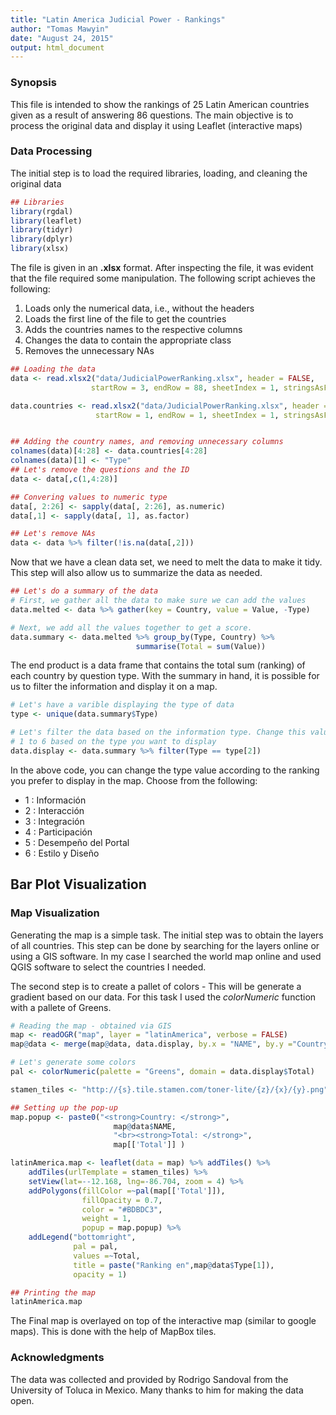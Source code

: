 ```yaml
---
title: "Latin America Judicial Power - Rankings"
author: "Tomas Mawyin"
date: "August 24, 2015"
output: html_document
---
```


### Synopsis

This file is intended to show the rankings of 25 Latin American countries given as 
a result of answering 86 questions. The main objective is to process the original 
data and display it using Leaflet (interactive maps)

### Data Processing

The initial step is to load the required libraries, loading, and cleaning the 
original data

```r
## Libraries
library(rgdal)
library(leaflet)
library(tidyr)
library(dplyr)
library(xlsx)
```

The file is given in an **.xlsx** format. After inspecting the file, it was evident 
that the file required some manipulation. The following script achieves the following:  

1. Loads only the numerical data, i.e., without the headers
2. Loads the first line of the file to get the countries
3. Adds the countries names to the respective columns
4. Changes the data to contain the appropriate class
5. Removes the unnecessary NAs

```r
## Loading the data
data <- read.xlsx2("data/JudicialPowerRanking.xlsx", header = FALSE, 
                  startRow = 3, endRow = 88, sheetIndex = 1, stringsAsFactors = FALSE)

data.countries <- read.xlsx2("data/JudicialPowerRanking.xlsx", header = FALSE, 
                   startRow = 1, endRow = 1, sheetIndex = 1, stringsAsFactors = FALSE)


## Adding the country names, and removing unnecessary columns
colnames(data)[4:28] <- data.countries[4:28]
colnames(data)[1] <- "Type"
## Let's remove the questions and the ID
data <- data[,c(1,4:28)]

## Convering values to numeric type
data[, 2:26] <- sapply(data[, 2:26], as.numeric)
data[,1] <- sapply(data[, 1], as.factor)

## Let's remove NAs
data <- data %>% filter(!is.na(data[,2]))
```

Now that we have a clean data set, we need to melt the data to make it tidy. This 
step will also allow us to summarize the data as needed.

```r
## Let's do a summary of the data
# First, we gather all the data to make sure we can add the values
data.melted <- data %>% gather(key = Country, value = Value, -Type)

# Next, we add all the values together to get a score.
data.summary <- data.melted %>% group_by(Type, Country) %>% 
                            summarise(Total = sum(Value))
```

The end product is a data frame that contains the total sum (ranking) of each 
country by question type. With the summary in hand, it is possible for us to filter 
the information and display it on a map.

```r
# Let's have a varible displaying the type of data
type <- unique(data.summary$Type)

# Let's filter the data based on the information type. Change this value from
# 1 to 6 based on the type you want to display
data.display <- data.summary %>% filter(Type == type[2])
```

In the above code, you can change the type value according to the ranking you prefer 
to display in the map. Choose from the following:  

- 1 : Información
- 2 : Interacción
- 3 : Integración
- 4 : Participación
- 5 : Desempeño del Portal 
- 6 : Estilo y Diseño 

## Bar Plot Visualization


### Map Visualization

Generating the map is a simple task. The initial step was to obtain the layers 
of all countries. This step can be done by searching for the layers online or using 
a GIS software. In my case I searched the world map online and used QGIS software 
to select the countries I needed.

The second step is to create a pallet of colors - This will be generate a gradient 
based on our data. For this task I used the *colorNumeric* function with a pallete 
of Greens.

```r
# Reading the map - obtained via GIS
map <- readOGR("map", layer = "latinAmerica", verbose = FALSE)
map@data <- merge(map@data, data.display, by.x = "NAME", by.y ="Country",  sort = FALSE)

# Let's generate some colors
pal <- colorNumeric(palette = "Greens", domain = data.display$Total)

stamen_tiles <- "http://{s}.tile.stamen.com/toner-lite/{z}/{x}/{y}.png"

## Setting up the pop-up
map.popup <- paste0("<strong>Country: </strong>",
                       map@data$NAME,
                       "<br><strong>Total: </strong>",
                       map[['Total']] )

latinAmerica.map <- leaflet(data = map) %>% addTiles() %>% 
    addTiles(urlTemplate = stamen_tiles) %>%
    setView(lat=--12.168, lng=-86.704, zoom = 4) %>%
    addPolygons(fillColor =~pal(map[['Total']]), 
                fillOpacity = 0.7, 
                color = "#BDBDC3", 
                weight = 1, 
                popup = map.popup) %>%
    addLegend("bottomright", 
              pal = pal, 
              values =~Total,
              title = paste("Ranking en",map@data$Type[1]),
              opacity = 1)

## Printing the map
latinAmerica.map 
```

The Final map is overlayed on top of the interactive map (similar to google maps). 
This is done with the help of MapBox tiles.

### Acknowledgments

The data was collected and provided by Rodrigo Sandoval from the University of 
Toluca in Mexico. Many thanks to him for making the data open.